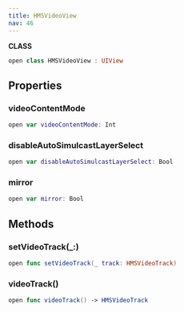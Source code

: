 ```yaml
---
title: HMSVideoView
nav: 46
---
```


**CLASS**

```swift
open class HMSVideoView : UIView
```

## Properties

### videoContentMode

```swift
open var videoContentMode: Int
```

### disableAutoSimulcastLayerSelect

```swift
open var disableAutoSimulcastLayerSelect: Bool
```

### mirror

```swift
open var mirror: Bool
```

## Methods

### setVideoTrack(\_:)

```swift
open func setVideoTrack(_ track: HMSVideoTrack)
```

### videoTrack()

```swift
open func videoTrack() -> HMSVideoTrack
```
